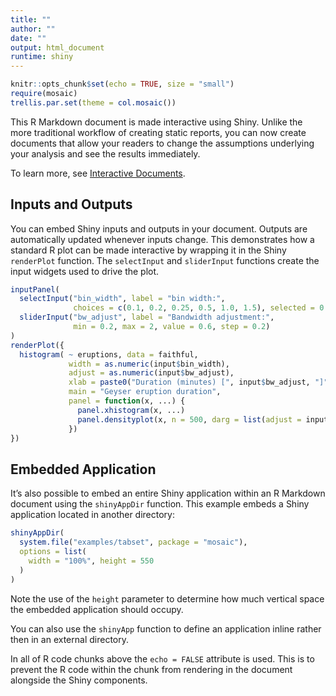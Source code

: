 ```yaml
---
title: ""
author: ""
date: ""
output: html_document
runtime: shiny
---
```


```r
knitr::opts_chunk$set(echo = TRUE, size = "small")
require(mosaic)
trellis.par.set(theme = col.mosaic())
```

This R Markdown document is made interactive using Shiny. Unlike the more traditional workflow of creating static reports, you can now create documents that allow your readers to change the assumptions underlying your analysis and see the results immediately. 

To learn more, see [Interactive Documents](http://rmarkdown.rstudio.com/authoring_shiny.html).

## Inputs and Outputs

You can embed Shiny inputs and outputs in your document. Outputs are automatically updated whenever inputs change.  This demonstrates how a standard R plot can be made interactive by wrapping it in the Shiny `renderPlot` function. The `selectInput` and `sliderInput` functions create the input widgets used to drive the plot.

```r
inputPanel(
  selectInput("bin_width", label = "bin width:",
              choices = c(0.1, 0.2, 0.25, 0.5, 1.0, 1.5), selected = 0.25),
  sliderInput("bw_adjust", label = "Bandwidth adjustment:",
              min = 0.2, max = 2, value = 0.6, step = 0.2)
)
renderPlot({
  histogram( ~ eruptions, data = faithful, 
             width = as.numeric(input$bin_width),
             adjust = as.numeric(input$bw_adjust),
             xlab = paste0("Duration (minutes) [", input$bw_adjust, "]"), 
             main = "Geyser eruption duration",
             panel = function(x, ...) {
               panel.xhistogram(x, ...)
               panel.densityplot(x, n = 500, darg = list(adjust = input$bw_adjust), ...)
             })
})
```

## Embedded Application

It's also possible to embed an entire Shiny application within an R Markdown document using the `shinyAppDir` function. This example embeds a Shiny application located in another directory:

```r
shinyAppDir(
  system.file("examples/tabset", package = "mosaic"),
  options = list(
    width = "100%", height = 550
  )
)
```

Note the use of the `height` parameter to determine how much vertical space the embedded application should occupy.

You can also use the `shinyApp` function to define an application inline rather then in an external directory.

In all of R code chunks above the `echo = FALSE` attribute is used. This is to prevent the R code within the chunk from rendering in the document alongside the Shiny components.



